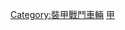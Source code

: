 {{Catnav|頁面分類|人类社会|科技|军事装备|军用车辆|裝甲車}}
{{catmore}}
[[Category:裝甲戰鬥車輛‎|Category:裝甲戰鬥車輛‎]]
[[Category:兩棲軍用車輛|甲]]